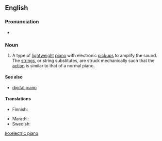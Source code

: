 ==English==
{{wikipedia}}

===Pronunciation===
* {{IPA|/ə.ˈlɛk.tɹɪk ˈpjænoʊ/}}

===Noun===
{{en-noun|head=[[electric]] [[piano]]}}

# {{musical instruments}} A type of [[lightweight]] [[piano]] with electronic [[pickup]]s to amplify the sound. The [[string]]s, or string substitutes, are struck mechanically such that the [[action]] is similar to that of a normal piano.

====See also====
* [[digital piano]]

====Translations====
{{trans-top|an instrument}}
* Finnish: {{t-|fi|sähköpiano}}
{{trans-mid}}
* Marathi: {{t-|mr|विद्युत पियानो|m|tr=vidyuta piyāno|sc=Deva}}
* Swedish: {{t-|sv|elpiano|n}}
{{trans-bottom}}

[[ko:electric piano]]